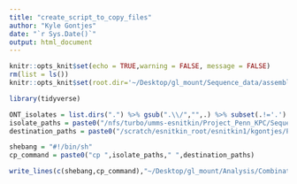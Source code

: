 ```yaml
---
title: "create_script_to_copy_files"
author: "Kyle Gontjes"
date: "`r Sys.Date()`"
output: html_document
---
```


```r
knitr::opts_knit$set(echo = TRUE,warning = FALSE, message = FALSE) 
rm(list = ls())
knitr::opts_knit$set(root.dir='~/Desktop/gl_mount/Sequence_data/assembly/ONT/medaka/') 
```

```r
library(tidyverse)
```

```r
ONT_isolates = list.dirs(".") %>% gsub(".\\/","",.) %>% subset(.!='.')
isolate_paths = paste0("/nfs/turbo/umms-esnitkin/Project_Penn_KPC/Sequence_data/assembly/ONT/medaka/",ONT_isolates,"/",ONT_isolates,"_medaka.fasta")
destination_paths = paste0("/scratch/esnitkin_root/esnitkin1/kgontjes/Project_Penn_KPC/Analysis/Combination_resistance/pre-intro-blbli-resistance/tn4401_blast_ONT/GeneScreener/assemblies/",ONT_isolates,".fasta")

shebang = "#!/bin/sh"
cp_command = paste0("cp ",isolate_paths," ",destination_paths)

write_lines(c(shebang,cp_command),"~/Desktop/gl_mount/Analysis/Combination_resistance/pre-intro-blbli-resistance-ms/scripts/tn4401_blast_ONT/setup/cp_assemblies_ONT.sh")
```